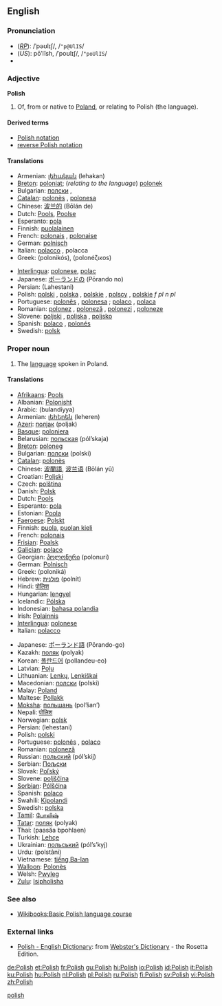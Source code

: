 {{interwiktionary|code=pl}}
{{see|polish}}
==English==
{{wikipedia}}

===Pronunciation===
*(''[[RP]]''): /ˈpəʊlɪʃ/, /<tt>"p@UlIS</tt>/
*(''US''): pōʹlĭsh, /ˈpoʊlɪʃ/, /<tt>"poUlIS</tt>/
*{{audio|en-us-Polish_proper.ogg|Audio (US)}}

===Adjective===
'''Polish'''

# Of, from or native to [[Poland]], or relating to Polish (the language).

====Derived terms====
*[[Polish notation]]
*[[reverse Polish notation]]

====Translations====
{{trans-top|of Poland or its language}}
*Armenian: [[լեհական]] (lehakan)
*[[Breton]]: [[poloniat]]; (''relating to the language'') [[polonek]]
*Bulgarian: [[полски]] {{m}}, {{p}}
*[[Catalan]]: [[polonès]] {{m}}, [[polonesa]] {{f}}
*Chinese: [[波兰的]] (Bōlán de)
*Dutch: [[Pools]], [[Poolse]]
*Esperanto: [[pola]]
*Finnish: [[puolalainen]]
*French: [[polonais]] {{m}}, [[polonaise]] {{f}}
*German: [[polnisch]]
*Italian: [[polacco]] {{m}}, polacca {{f}}
*Greek: {{t+|el|πολωνικός|m|}} (polonikós), {{t-|el|πολωνέζικος|m|}} (polonéζικοs)
{{trans-mid}}
*[[Interlingua]]: [[polonese]], [[polac]]
*Japanese: [[ポーランド]]の (Pōrando no)
*Persian: {{FAchar|[[لهستانی]]}} (Lahestani)
*Polish: [[polski]] {{m}}, [[polska]] {{f}}, [[polskie]] {{n}}, [[polscy]] {{p}}, [[polskie]] ''f pl'' ''n pl''
*Portuguese: [[polonês]] {{m}}, [[polonesa]] {{f}}; [[polaco]] {{m}}, [[polaca]] {{f}}
*Romanian: [[polonez]] {{m}}, [[poloneză]] {{f}}, [[polonezi]] {{p}}, [[poloneze]] {{fpl}}
*Slovene: [[poljski]] {{m}}, [[poljska]] {{f}}, [[poljsko]] {{n}}
*Spanish: [[polaco]] {{m}}, [[polonés]] {{m}}
*Swedish: [[polsk]]
{{trans-bottom}}

===Proper noun===
{{en-noun|-}}

# The [[language]] spoken in Poland.

====Translations====
{{trans-top|the language of Poland}}
*[[Afrikaans]]: [[Pools]]
*Albanian: [[Polonisht]]
*Arabic: {{ARchar|[[بولندية]]}} (bulandíyya) {{f}}
*Armenian: [[լեհերեն]] (leheren)
*[[Azeri]]: [[полјак]] (poljak)
*[[Basque]]: [[poloniera]]
*Belarusian: [[польская]] (pól’skaja)
*[[Breton]]: [[poloneg]] {{m}}
*Bulgarian: [[полски]] (polski)
*[[Catalan]]: [[polonès]]
*Chinese: [[波蘭語]], [[波兰语]] (Bōlán yǔ)
*Croatian: [[Poljski]]
*Czech: [[polština]] {{f}}
*Danish: [[Polsk]]
*Dutch: [[Pools]] {{n}}
*Esperanto: [[pola]]
*Estonian: [[Poola]]
*[[Faeroese]]: [[Polskt]]
*Finnish: [[puola]], [[puolan kieli]]
*French: [[polonais]] {{m}}
*[[Frisian]]: [[Poalsk]]
*[[Galician]]: [[polaco]]
*Georgian: [[პოლონური]] (polonuri)
*German: [[Polnisch]] {{n}}
*Greek: {{t+|el|πολωνικά|n|p}} (poloniká)
*Hebrew: [[פולנית]] (polnít)
*Hindi: [[पोलिश]]
*Hungarian: [[lengyel]]
*Icelandic: [[Pólska]]
*Indonesian: [[bahasa polandia]]
*Irish: [[Polainnis]]
*[[Interlingua]]: [[polonese]]
*Italian: [[polacco]]
{{trans-mid}}
*Japanese: [[ポーランド語]] (Pōrando-go)
*Kazakh: [[поляк]] (polyak)
*Korean: [[폴란드어]] (pollandeu-eo)
*Latvian: [[Poļu]]
*Lithuanian: [[Lenkų]], [[Lenkiškai]]
*Macedonian: [[полски]] (polski)
*Malay: [[Poland]]
*Maltese: [[Pollakk]]
*[[Moksha]]: [[польшань]] (pol’šan’)
*Nepali: [[पोलिश]]
*Norwegian: [[polsk]]
*Persian: {{FAchar|[[لهستانی]]}} (lehestani)
*Polish: [[polski]]
*Portuguese: [[polonês]] {{m}}, [[polaco]] {{m}}
*Romanian: [[poloneză]]
*Russian: [[польский]] (pól’skij)
*Serbian: [[Пољски]]
*Slovak: [[Poľský]]
*Slovene: [[poljščina]] {{f}}
*[[Sorbian]]: [[Pólšćina]]
*Spanish: [[polaco]] {{m}}
*Swahili: [[Kipolandi]]
*Swedish: [[polska]]
*[[Tamil]]: [[போலிஷ்]]
*[[Tatar]]: [[поляк]] (polyak)
*Thai: {{THchar|[[ภาษาโปแลนด์]]}} (paasăa bpohlaen)
*Turkish: [[Lehçe]]
*Ukrainian: [[польський]] (pól’s’kyj)
*Urdu: {{URchar|[[پولستاني]]}} (polstâni)
*Vietnamese: [[tiếng Ba-lan]]
*[[Walloon]]: [[Polonès]]
*Welsh: [[Pwyleg]]
*[[Zulu]]: [[Isipholisha]]
{{trans-bottom}}

===See also===
*[[Wikibooks:Basic Polish language course]]

===External links===
*[http://www.websters-online-dictionary.org/definition/Polish-english/ Polish - English Dictionary]: from [http://www.websters-online-dictionary.org/ Webster's Dictionary] - the Rosetta Edition.
{{ethnologue|code=pol}}

[[Category:English heteronyms|polish]]

[[de:Polish]]
[[et:Polish]]
[[fr:Polish]]
[[gu:Polish]]
[[hi:Polish]]
[[io:Polish]]
[[id:Polish]]
[[it:Polish]]
[[ku:Polish]]
[[hu:Polish]]
[[nl:Polish]]
[[pl:Polish]]
[[ru:Polish]]
[[fi:Polish]]
[[sv:Polish]]
[[vi:Polish]]
[[zh:Polish]]